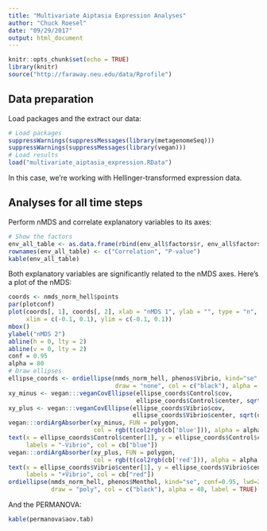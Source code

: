 ```yaml
---
title: "Multivariate Aiptasia Expression Analyses"
author: "Chuck Roesel"
date: "09/29/2017"
output: html_document
---
```


```r
knitr::opts_chunk$set(echo = TRUE)
library(knitr)
source("http://faraway.neu.edu/data/Rprofile")
```

## Data preparation

Load packages and the extract our data:

```r
# Load packages
suppressWarnings(suppressMessages(library(metagenomeSeq)))
suppressWarnings(suppressMessages(library(vegan)))
# Load results
load("multivariate_aiptasia_expression.RData")
```

In this case, we're working with Hellinger-transformed expression data.

## Analyses for all time steps

Perform nMDS and correlate explanatory variables to its axes:

```r
# Show the factors
env_all_table <- as.data.frame(rbind(env_all$factors$r, env_all$factors$pvals))
rownames(env_all_table) <- c("Correlation", "P-value")
kable(env_all_table)
```

Both explanatory variables are significantly related to the nMDS axes. Here's a plot of
the nMDS:

```r
coords <- nmds_norm_hell$points
par(plotconf)
plot(coords[, 1], coords[, 2], xlab = "nMDS 1", ylab = "", type = "n",
     xlim = c(-0.1, 0.1), ylim = c(-0.1, 0.1))
mbox()
ylabel("nMDS 2")
abline(h = 0, lty = 2)
abline(v = 0, lty = 2)
conf = 0.95
alpha = 80
# Draw ellipses
ellipse_coords <- ordiellipse(nmds_norm_hell, phenos$Vibrio, kind="se", conf=0.95, lwd=2, 
                              draw = "none", col = c("black"), alpha = 40, label = FALSE)
xy_minus <- vegan:::veganCovEllipse(ellipse_coords$Control$cov, 
                                    ellipse_coords$Control$center, sqrt(qchisq(conf, 2)))
xy_plus <- vegan:::veganCovEllipse(ellipse_coords$Vibrio$cov, 
                                   ellipse_coords$Vibrio$center, sqrt(qchisq(conf, 2)))
vegan:::ordiArgAbsorber(xy_minus, FUN = polygon, 
                        col = rgb(t(col2rgb(cb['blue'])), alpha = alpha, maxColorValue = 255))
text(x = ellipse_coords$Control$center[1], y = ellipse_coords$Control$center[2],
     labels = "-Vibrio", col = cb["blue"])
vegan:::ordiArgAbsorber(xy_plus, FUN = polygon, 
                        col = rgb(t(col2rgb(cb['red'])), alpha = alpha, maxColorValue = 255))
text(x = ellipse_coords$Vibrio$center[1], y = ellipse_coords$Vibrio$center[2], 
     labels = "+Vibrio", col = cb["red"])
ordiellipse(nmds_norm_hell, phenos$Menthol, kind="se", conf=0.95, lwd=2, 
            draw = "poly", col = c("black"), alpha = 40, label = TRUE)

```

And the PERMANOVA:

```r
kable(permanova$aov.tab)
```

